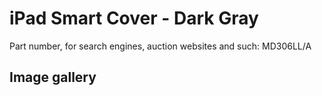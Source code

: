
# iPad Smart Cover - Dark Gray

Part number, for search engines, auction websites and such: MD306LL/A

## Image gallery

<div style={{ width: "768px" }}>
  <GalleryComponent
    images={[
      {
        original: "/everysource/MD306.webp",
        thumbnail: "/everypreview/MD306.webp",
      },
      {
        original: "/everysource/MD306_AV1_BLACK.webp",
        thumbnail: "/everypreview/MD306_AV1_BLACK.webp",
      },
      {
        original: "/everysource/MD306_AV1_WHITE.webp",
        thumbnail: "/everypreview/MD306_AV1_WHITE.webp",
      },
      {
        original: "/everysource/MD306_AV2_BLACK.webp",
        thumbnail: "/everypreview/MD306_AV2_BLACK.webp",
      },
      {
        original: "/everysource/MD306_AV2_WHITE.webp",
        thumbnail: "/everypreview/MD306_AV2_WHITE.webp",
      },
      {
        original: "/everysource/MD306_AV3_BLACK.webp",
        thumbnail: "/everypreview/MD306_AV3_BLACK.webp",
      },
      {
        original: "/everysource/MD306_AV3_WHITE.webp",
        thumbnail: "/everypreview/MD306_AV3_WHITE.webp",
      },
      {
        original: "/everysource/MD306_AV4.webp",
        thumbnail: "/everypreview/MD306_AV4.webp",
      }
    ]}
  />
</div>